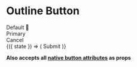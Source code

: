 
<Meta title="Components|Buttons" />

# Outline Button

<Margin />

<Story name="Ghost 👻">
  <div style={{ backgroundColor: Color.black500, padding: '6em' }}>
    <div className="mb-2">
      <Buttons.Ghost>Default 👻</Buttons.Ghost>
    </div>
    <div className="mb-2">
      <Buttons.PrimaryGhost>Primary</Buttons.PrimaryGhost>
    </div>
    <div className="mb-2">
      <Buttons.CancelGhost>Cancel</Buttons.CancelGhost>
    </div>
    <StateCtrl label="success">
      {({ state }) => (
        <Buttons.PrimaryGhost success={state} style={{ width: '5rem' }}>
          Submit
        </Buttons.PrimaryGhost>
      )}
    </StateCtrl>
  </div>
</Story>

<Props of={Base} />

**Also accepts all [native button attributes](https://developer.mozilla.org/en-US/docs/Web/HTML/Element/button#Attributes) as props**
